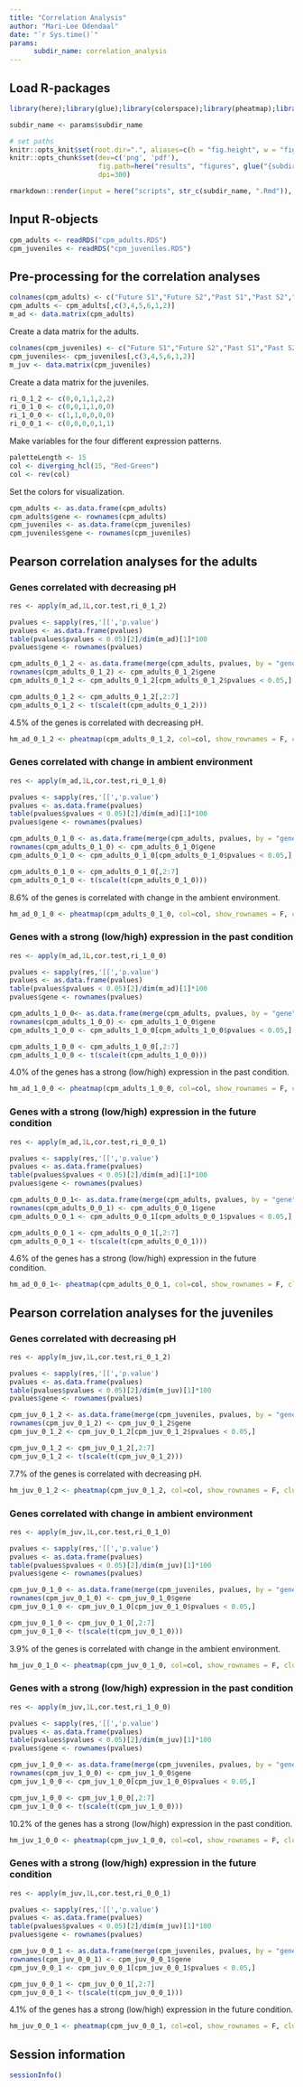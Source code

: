 ```yaml
---
title: "Correlation Analysis"
author: "Mari-Lee Odendaal"
date: "`r Sys.time()`"
params: 
      subdir_name: correlation_analysis
---
```


## Load R-packages

```r
library(here);library(glue);library(colorspace);library(pheatmap);library(stringr)
```

```r
subdir_name <- params$subdir_name

# set paths
knitr::opts_knit$set(root.dir=".", aliases=c(h = "fig.height", w = "fig.width", ow = "out.width"))
knitr::opts_chunk$set(dev=c('png', 'pdf'), 
                      fig.path=here("results", "figures", glue("{subdir_name}/")),
                      dpi=300)
```

```r
rmarkdown::render(input = here("scripts", str_c(subdir_name, ".Rmd")), output_dir = here("results"))
```

## Input R-objects

```r
cpm_adults <- readRDS("cpm_adults.RDS")
cpm_juveniles <- readRDS("cpm_juveniles.RDS")
```

## Pre-processing for the correlation analyses

```r
colnames(cpm_adults) <- c("Future S1","Future S2","Past S1","Past S2","Present S1","Present S2")
cpm_adults <- cpm_adults[,c(3,4,5,6,1,2)]
m_ad <- data.matrix(cpm_adults)
```

Create a data matrix for the adults.

```r
colnames(cpm_juveniles) <- c("Future S1","Future S2","Past S1","Past S2","Present S1","Present S2")
cpm_juveniles<- cpm_juveniles[,c(3,4,5,6,1,2)]
m_juv <- data.matrix(cpm_juveniles)
```

Create a data matrix for the juveniles.

```r
ri_0_1_2 <- c(0,0,1,1,2,2)
ri_0_1_0 <- c(0,0,1,1,0,0)
ri_1_0_0 <- c(1,1,0,0,0,0)
ri_0_0_1 <- c(0,0,0,0,1,1)
```

Make variables for the four different expression patterns.

```r
paletteLength <- 15
col <- diverging_hcl(15, "Red-Green")
col <- rev(col)
```

Set the colors for visualization.

```r
cpm_adults <- as.data.frame(cpm_adults)
cpm_adults$gene <- rownames(cpm_adults)
cpm_juveniles <- as.data.frame(cpm_juveniles)
cpm_juveniles$gene <- rownames(cpm_juveniles)
```

## Pearson correlation analyses for the adults
### Genes correlated with decreasing pH

```r
res <- apply(m_ad,1L,cor.test,ri_0_1_2)

pvalues <- sapply(res,'[[','p.value')
pvalues <- as.data.frame(pvalues)
table(pvalues$pvalues < 0.05)[2]/dim(m_ad)[1]*100
pvalues$gene <- rownames(pvalues)

cpm_adults_0_1_2 <- as.data.frame(merge(cpm_adults, pvalues, by = "gene", all = T))
rownames(cpm_adults_0_1_2) <- cpm_adults_0_1_2$gene
cpm_adults_0_1_2 <- cpm_adults_0_1_2[cpm_adults_0_1_2$pvalues < 0.05,]

cpm_adults_0_1_2 <- cpm_adults_0_1_2[,2:7]
cpm_adults_0_1_2 <- t(scale(t(cpm_adults_0_1_2)))
```

4.5% of the genes is correlated with decreasing pH.

```r
hm_ad_0_1_2 <- pheatmap(cpm_adults_0_1_2, col=col, show_rownames = F, cluster_cols = F, cellwidth = 20, cellheight = 0.2)
```

### Genes correlated with change in ambient environment

```r
res <- apply(m_ad,1L,cor.test,ri_0_1_0)

pvalues <- sapply(res,'[[','p.value')
pvalues <- as.data.frame(pvalues)
table(pvalues$pvalues < 0.05)[2]/dim(m_ad)[1]*100
pvalues$gene <- rownames(pvalues)

cpm_adults_0_1_0 <- as.data.frame(merge(cpm_adults, pvalues, by = "gene", all = T))
rownames(cpm_adults_0_1_0) <- cpm_adults_0_1_0$gene
cpm_adults_0_1_0 <- cpm_adults_0_1_0[cpm_adults_0_1_0$pvalues < 0.05,]

cpm_adults_0_1_0 <- cpm_adults_0_1_0[,2:7]
cpm_adults_0_1_0 <- t(scale(t(cpm_adults_0_1_0)))
```

8.6% of the genes is correlated with change in the ambient environment.

```r
hm_ad_0_1_0 <- pheatmap(cpm_adults_0_1_0, col=col, show_rownames = F, cluster_cols = F, cellwidth = 20, cellheight = 0.2)
```

### Genes with a strong (low/high) expression in the past condition

```r
res <- apply(m_ad,1L,cor.test,ri_1_0_0)

pvalues <- sapply(res,'[[','p.value')
pvalues <- as.data.frame(pvalues)
table(pvalues$pvalues < 0.05)[2]/dim(m_ad)[1]*100
pvalues$gene <- rownames(pvalues)

cpm_adults_1_0_0<- as.data.frame(merge(cpm_adults, pvalues, by = "gene", all = T))
rownames(cpm_adults_1_0_0) <- cpm_adults_1_0_0$gene
cpm_adults_1_0_0 <- cpm_adults_1_0_0[cpm_adults_1_0_0$pvalues < 0.05,]

cpm_adults_1_0_0 <- cpm_adults_1_0_0[,2:7]
cpm_adults_1_0_0 <- t(scale(t(cpm_adults_1_0_0)))
```

4.0% of the genes has a strong (low/high) expression in the past condition.

```r
hm_ad_1_0_0 <- pheatmap(cpm_adults_1_0_0, col=col, show_rownames = F, cluster_cols = F, cellwidth = 20, cellheight = 0.2)
```

### Genes with a strong (low/high) expression in the future condition

```r
res <- apply(m_ad,1L,cor.test,ri_0_0_1)

pvalues <- sapply(res,'[[','p.value')
pvalues <- as.data.frame(pvalues)
table(pvalues$pvalues < 0.05)[2]/dim(m_ad)[1]*100
pvalues$gene <- rownames(pvalues)

cpm_adults_0_0_1<- as.data.frame(merge(cpm_adults, pvalues, by = "gene", all = T))
rownames(cpm_adults_0_0_1) <- cpm_adults_0_0_1$gene
cpm_adults_0_0_1 <- cpm_adults_0_0_1[cpm_adults_0_0_1$pvalues < 0.05,]

cpm_adults_0_0_1 <- cpm_adults_0_0_1[,2:7]
cpm_adults_0_0_1 <- t(scale(t(cpm_adults_0_0_1)))
```

4.6% of the genes has a strong (low/high) expression in the future condition.

```r
hm_ad_0_0_1<- pheatmap(cpm_adults_0_0_1, col=col, show_rownames = F, cluster_cols = F, cellwidth = 20, cellheight = 0.2)
```

## Pearson correlation analyses for the juveniles
### Genes correlated with decreasing pH

```r
res <- apply(m_juv,1L,cor.test,ri_0_1_2)

pvalues <- sapply(res,'[[','p.value')
pvalues <- as.data.frame(pvalues)
table(pvalues$pvalues < 0.05)[2]/dim(m_juv)[1]*100
pvalues$gene <- rownames(pvalues)

cpm_juv_0_1_2 <- as.data.frame(merge(cpm_juveniles, pvalues, by = "gene", all = T))
rownames(cpm_juv_0_1_2) <- cpm_juv_0_1_2$gene
cpm_juv_0_1_2 <- cpm_juv_0_1_2[cpm_juv_0_1_2$pvalues < 0.05,]

cpm_juv_0_1_2 <- cpm_juv_0_1_2[,2:7]
cpm_juv_0_1_2 <- t(scale(t(cpm_juv_0_1_2)))
```

7.7% of the genes is correlated with decreasing pH.

```r
hm_juv_0_1_2 <- pheatmap(cpm_juv_0_1_2, col=col, show_rownames = F, cluster_cols = F, cellwidth = 20, cellheight = 0.2)
```

### Genes correlated with change in ambient environment

```r
res <- apply(m_juv,1L,cor.test,ri_0_1_0)

pvalues <- sapply(res,'[[','p.value')
pvalues <- as.data.frame(pvalues)
table(pvalues$pvalues < 0.05)[2]/dim(m_juv)[1]*100
pvalues$gene <- rownames(pvalues)

cpm_juv_0_1_0 <- as.data.frame(merge(cpm_juveniles, pvalues, by = "gene", all = T))
rownames(cpm_juv_0_1_0) <- cpm_juv_0_1_0$gene
cpm_juv_0_1_0 <- cpm_juv_0_1_0[cpm_juv_0_1_0$pvalues < 0.05,]

cpm_juv_0_1_0 <- cpm_juv_0_1_0[,2:7]
cpm_juv_0_1_0 <- t(scale(t(cpm_juv_0_1_0)))
```

3.9% of the genes is correlated with change in the ambient environment.

```r
hm_juv_0_1_0 <- pheatmap(cpm_juv_0_1_0, col=col, show_rownames = F, cluster_cols = F, cellwidth = 20, cellheight = 0.2)
```

### Genes with a strong (low/high) expression in the past condition

```r
res <- apply(m_juv,1L,cor.test,ri_1_0_0)

pvalues <- sapply(res,'[[','p.value')
pvalues <- as.data.frame(pvalues)
table(pvalues$pvalues < 0.05)[2]/dim(m_juv)[1]*100
pvalues$gene <- rownames(pvalues)

cpm_juv_1_0_0 <- as.data.frame(merge(cpm_juveniles, pvalues, by = "gene", all = T))
rownames(cpm_juv_1_0_0) <- cpm_juv_1_0_0$gene
cpm_juv_1_0_0 <- cpm_juv_1_0_0[cpm_juv_1_0_0$pvalues < 0.05,]

cpm_juv_1_0_0 <- cpm_juv_1_0_0[,2:7]
cpm_juv_1_0_0 <- t(scale(t(cpm_juv_1_0_0)))
```

10.2% of the genes has a strong (low/high) expression in the past condition.

```r
hm_juv_1_0_0 <- pheatmap(cpm_juv_1_0_0, col=col, show_rownames = F, cluster_cols = F, cellwidth = 20, cellheight = 0.2)
```

### Genes with a strong (low/high) expression in the future condition

```r
res <- apply(m_juv,1L,cor.test,ri_0_0_1)

pvalues <- sapply(res,'[[','p.value')
pvalues <- as.data.frame(pvalues)
table(pvalues$pvalues < 0.05)[2]/dim(m_juv)[1]*100
pvalues$gene <- rownames(pvalues)

cpm_juv_0_0_1 <- as.data.frame(merge(cpm_juveniles, pvalues, by = "gene", all = T))
rownames(cpm_juv_0_0_1) <- cpm_juv_0_0_1$gene
cpm_juv_0_0_1 <- cpm_juv_0_0_1[cpm_juv_0_0_1$pvalues < 0.05,]

cpm_juv_0_0_1 <- cpm_juv_0_0_1[,2:7]
cpm_juv_0_0_1 <- t(scale(t(cpm_juv_0_0_1)))
```

4.1% of the genes has a strong (low/high) expression in the future condition.

```r
hm_juv_0_0_1 <- pheatmap(cpm_juv_0_0_1, col=col, show_rownames = F, cluster_cols = F, cellwidth = 20, cellheight = 0.2)
```

## Session information

```r
sessionInfo()
```

